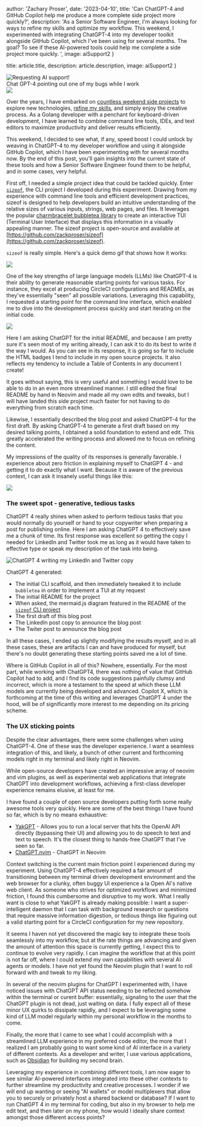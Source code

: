 
  author: 'Zachary Proser',
  date: '2023-04-10',
  title: 'Can ChatGPT-4 and GitHub Copilot help me produce a more complete side project more quickly?', 
  description: 'As a Senior Software Engineer, I&apos;m always looking for ways to refine my skills and optimize my workflow. This weekend, I experimented with integrating ChatGPT-4 into my developer toolkit alongside GitHub Copilot, which I&apos;ve been using for several months. The goal? To see if these AI-powered tools could help me complete a side project more quickly. ',
  image: aiSupport2
}

  title: article.title,
  description: article.description,
  image: aiSupport2
}


<Image src={aiSupport2} alt="Requesting AI support!" />
<figcaption>Chat GPT-4 pointing out one of my bugs while I work</figcaption>

<Image src={initialRequestImg} />

Over the years, I have embarked on [countless weekend side projects](https://github.com/zackproser) to explore new technologies, [refine my skills](https://www.youtube.com/@zackproser), and simply enjoy the creative process. As a Golang developer with a penchant for keyboard-driven development, I have learned to combine command line tools, IDEs, and text editors to maximize productivity and deliver results efficiently. 

This weekend, I decided to see what, if any, speed boost I could unlock by weaving in ChatGPT-4 to my developer workflow and using it alongside GitHub Copilot, which I have been experimenting with for several months now. By the end of this post, you'll gain insights into the current state of these tools and how a Senior Software Engineer found them to be helpful, and in some cases, very helpful. 

First off, I needed a simple project idea that could be tackled quickly. Enter [`sizeof`](https://github.com/zackproser/sizeof), the CLI project I developed during this experiment. Drawing from my experience with command line tools and efficient development practices, sizeof is designed to help developers build an intuitive understanding of the relative sizes of various inputs, strings, web pages, and files. It leverages the popular [charmbracelet bubbletea library](https://github.com/charmbracelet/bubbletea) to create an interactive TUI (Terminal User Interface) that displays this information in a visually appealing manner. The sizeof project is open-source and available at [https://github.com/zackproser/sizeof](https://github.com/zackproser/sizeof).

`sizeof` is really simple. Here's a quick demo gif that shows how it works: 

<Image src={sizeofDemoGif} />

One of the key strengths of large language models (LLMs) like ChatGPT-4 is their ability to generate reasonable starting points for various tasks. For instance, they excel at producing CircleCI configurations and READMEs, as they've essentially "seen" all possible variations. Leveraging this capability, I requested a starting point for the command line interface, which enabled me to dive into the development process quickly and start iterating on the initial code.

<Image src={readmeGenFirstRequest} />

Here I am asking ChatGPT for the initial README, and because I am pretty sure it's seen most of my writing already, I can ask it to do its best to write it the way I would. As you can see in its response, it is going so far to include the HTML badges I tend to include in my open source projects. It also reflects my tendency to include a Table of Contents in any document I create!

It goes without saying, this is very useful and something I would love to be able to do in an even more streamlined manner. I still edited the final README by hand in Neovim and made all my own edits and tweaks, but I will have landed this side project much faster for not having to do everything from scratch each time.

Likewise, I essentially described the blog post and asked ChatGPT-4 for the first draft. By asking ChatGPT-4 to generate a first draft based on my desired talking points, I obtained a solid foundation to extend and edit. This greatly accelerated the writing process and allowed me to focus on refining the content.

My impressions of the quality of its responses is generally favorable. I experience about zero friction in explaining myself to ChatGPT 4 - and getting it to do exactly what I want. Because it is aware of the previous context, I can ask it insanely useful things like this: 

<Image src={readmeRegenMarkdown} />

### The sweet spot - generative, tedious tasks

ChatGPT 4 really shines when asked to perform tedious tasks that you would normally do yourself or hand to your copywriter when preparing a post for publishing online. Here I am asking ChatGPT 4 to effectively save me a chunk of time. Its first response was excellent so getting the copy I needed for LinkedIn and Twitter took me as long as it would have taken to effective type or speak my description of the task into being. 

<Image src={pairingSocials} alt="ChatGPT 4 writing my LinkedIn and Twitter copy"/>

ChatGPT 4 generated: 
* The initial CLI scaffold, and then immediately tweaked it to include `bubbletea` in order to implement a TUI at my request
* The initial README for the project 
* When asked, the mermaid.js diagram featured in the README of the [`sizeof` CLI project](https://github.com/zackproser/sizeof)
* The first draft of this blog post 
* The LinkedIn post copy to announce the blog post
* The Twiter post to announce the blog post

In all these cases, I ended up slightly modifying the results myself, and in all these cases, these are artifacts I can and have produced for myself, but there's no doubt generating these starting points saved me a lot of time. 

Where is GitHub Copilot in all of this? Nowhere, essentially. For the most part, while working with ChatGPT4, there was nothing of value that GitHub Copilot had to add, and I find its code suggestions painfully clumsy and incorrect, which is more a testament to the speed at which these LLM models are currently being developed and advanced. Copilot X, which is forthcoming at the time of this writing and leverages ChatGPT 4 under the hood, will be of significantly more interest to me depending on its pricing scheme.

### The UX sticking points

Despite the clear advantages, there were some challenges when using ChatGPT-4.  One of these was the developer experience. I want a seamless integration of this, and likely, a bunch of other current and forthcoming models right in my terminal and likely right in Neovim. 

While open-source developers have created an impressive array of neovim and vim plugins, as well as experimental web applications that integrate ChatGPT into development workflows, achieving a first-class developer experience remains elusive, at least for me. 

I have found a couple of open source developers putting forth some really awesome tools very quickly. Here are some of the best things I have found so far, which is by no means exhaustive: 

* [YakGPT](https://github.com/yakgpt/yakgpt) - Allows you to run a local server that hits the OpenAI API directly (bypassing their UI) and allowing you to do speech to text and text to speech. It's the closest thing to hands-free ChatGPT that I've seen so far. 
* [ChatGPT.nvim](https://github.com/jackMort/ChatGPT.nvim) - ChatGPT in Neovim

Context switching is the current main friction point I experienced during my experiment. Using ChatGPT-4 effectively required a fair amount of transitioning between my terminal driven development environment and the web browser for a clunky, often buggy UI experience a la Open AI's native web client. As someone who strives for optimized workflows and minimized friction, I found this cumbersome and disruptive to my work. What I really want is close to what YakGPT is already making possible: I want a super-intelligent daemon that I can task with background research or questions that require massive information digestion, or tedious things like figuring out a valid starting point for a CircleCI configuration for my new repository. 

It seems I haven not yet discovered the magic key to integrate these tools seamlessly into my workflow, but at the rate things are advancing and given the amount of attention this space is currently getting, I expect this to continue to evolve very rapidly. I can imagine the workflow that at this point is not far off, where I could extend my own capabilities with several AI agents or models. I have not yet found the Neovim plugin that I want to roll forward with and tweak to my liking. 

In several of the neovim plugins for ChatGPT I experimented with, I have noticed issues with ChatGPT API status needing to be reflected somehow within the terminal or curent buffer: essentially, signaling to the user that the ChatGPT plugin is not dead, just waiting on data. I fully expect all of these minor UX quirks to dissipate rapidly, and I expect to be leveraging some kind of LLM model regularly within my personal workflow in the months to come.

Finally, the more that I came to see what I could accomplish with a streamlined LLM experience in my preferred code editor, the more that I realized I am probably going to want some kind of AI interface in a variety of different contexts. As a developer and writer, I use various applications, such as [Obsidian](https://obsidian.md) for building my second brain. 

Leveraging my experience in combining different tools, I am now eager to see similar AI-powered interfaces integrated into these other contexts to further streamline my productivity and creative processes. I wonder if we will end up wanting or seeing "AI wallets" or model multiplexers that allow you to securely or privately host a shared backend or database? If I want to run ChatGPT 4 in my terminal for coding, but also in my browser to help me edit text, and then later on my phone, how would I ideally share context amongst those different access points?
